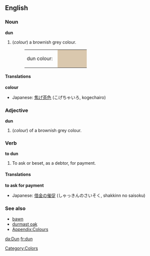 {{Wikipedia}}
==English==

===Noun===
'''dun'''
#(''colour'') a brownish grey colour.
#:<table><tr><td>dun colour: &nbsp;</td><td bgcolor="#DAC8AE" width="80">&nbsp; </td></tr></table>

====Translations====
'''colour'''
{{top}}
{{mid}}
*Japanese: [[焦げ茶色]] (こげちゃいろ, kogechairo)
{{bottom}}

===Adjective===
'''dun'''
#(''colour'') of a brownish grey colour.

===Verb===
'''to dun'''

#To ask or beset, as a debtor, for payment.

====Translations====
'''to ask for payment'''
{{top}}
{{mid}}
*Japanese: [[借金]]の[[催促]] (しゃっきんのさいそく, shakkinn no saisoku)
{{bottom}}

===See also===
*[[bawn]]
*[[durmast oak]]
*[[Wiktionary_Appendix:Colours|Appendix:Colours]]

[[Category:Colors]]

[[da:Dun]]
[[fr:dun]]
